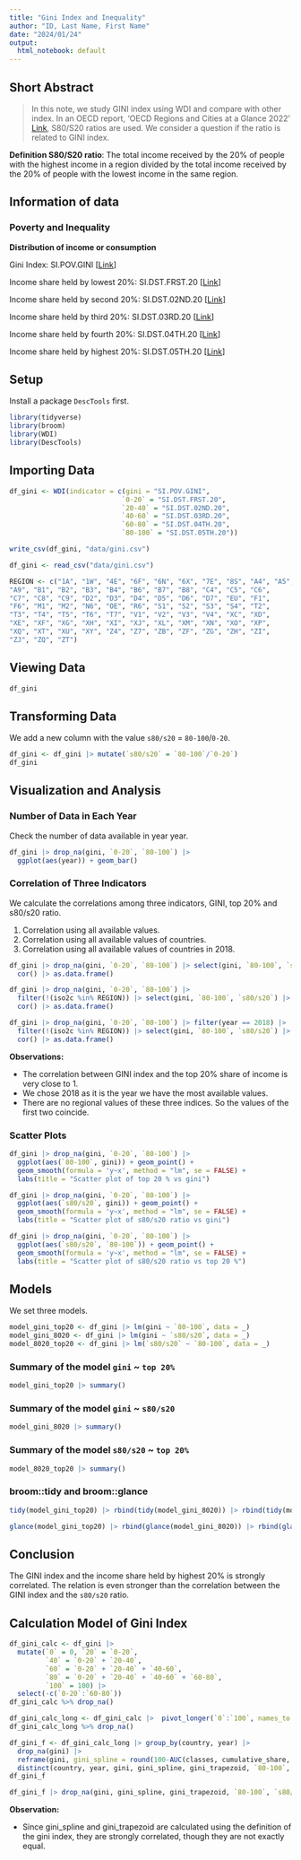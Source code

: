 ```yaml
---
title: "Gini Index and Inequality"
author: "ID, Last Name, First Name"
date: "2024/01/24"
output:
  html_notebook: default
---
```


## Short Abstract

> In this note, we study GINI index using WDI and compare with other index. In an OECD report,  'OECD Regions and Cities at a Glance 2022' [Link](https://read.oecd-ilibrary.org/urban-rural-and-regional-development/oecd-regions-and-cities-at-a-glance-2022_14108660-en#page1), S80/S20 ratios are used. We consider a question if  the ratio is related to GINI index.

**Definition S80/S20 ratio**: The total income received by the 20% of people with the highest income in a region divided by the total income received by the 20% of people with the lowest income in the same region.

## Information of data

### Poverty and Inequality

**Distribution of income or consumption**

Gini Index: SI.POV.GINI [[Link](https://data.worldbank.org/indicator/SI.POV.GINI)]

Income share held by lowest 20%: SI.DST.FRST.20 [[Link](https://data.worldbank.org/indicator/SI.DST.FRST.20)]

Income share held by second 20%: SI.DST.02ND.20 [[Link](https://data.worldbank.org/indicator/SI.DST.02ND.20)]

Income share held by third 20%: SI.DST.03RD.20 [[Link](https://data.worldbank.org/indicator/SI.DST.03RD.20)]

Income share held by fourth 20%: SI.DST.04TH.20 [[Link](https://data.worldbank.org/indicator/SI.DST.04TH.20)]

Income share held by highest 20%: SI.DST.05TH.20 [[Link](https://data.worldbank.org/indicator/SI.DST.05TH.20)]

## Setup

Install a package `DescTools` first.

```r
library(tidyverse)
library(broom)
library(WDI)
library(DescTools)
```

## Importing Data

```r
df_gini <- WDI(indicator = c(gini = "SI.POV.GINI",
                            `0-20` = "SI.DST.FRST.20",
                            `20-40` = "SI.DST.02ND.20",
                            `40-60` = "SI.DST.03RD.20",
                            `60-80` = "SI.DST.04TH.20",
                            `80-100` = "SI.DST.05TH.20"))
```

```r
write_csv(df_gini, "data/gini.csv")
```

```r
df_gini <- read_csv("data/gini.csv")
```
```r
REGION <- c("1A", "1W", "4E", "6F", "6N", "6X", "7E", "8S", "A4", "A5", 
"A9", "B1", "B2", "B3", "B4", "B6", "B7", "B8", "C4", "C5", "C6", 
"C7", "C8", "C9", "D2", "D3", "D4", "D5", "D6", "D7", "EU", "F1", 
"F6", "M1", "M2", "N6", "OE", "R6", "S1", "S2", "S3", "S4", "T2", 
"T3", "T4", "T5", "T6", "T7", "V1", "V2", "V3", "V4", "XC", "XD", 
"XE", "XF", "XG", "XH", "XI", "XJ", "XL", "XM", "XN", "XO", "XP", 
"XQ", "XT", "XU", "XY", "Z4", "Z7", "ZB", "ZF", "ZG", "ZH", "ZI", 
"ZJ", "ZQ", "ZT")
```

## Viewing Data

```r
df_gini
```

## Transforming Data

We add a new column with the value `s80/s20` = `80-100`/`0-20`.

```r
df_gini <- df_gini |> mutate(`s80/s20` = `80-100`/`0-20`)
df_gini
```

## Visualization and Analysis

### Number of Data in Each Year

Check the number of data available in year year.

```r
df_gini |> drop_na(gini, `0-20`, `80-100`) |> 
  ggplot(aes(year)) + geom_bar()
```

### Correlation of Three Indicators

We calculate the correlations among three indicators, GINI, top 20% and s80/s20 ratio.

1. Correlation using all available values.
2. Correlation using all available values of countries.
3. Correlation using all available values of countries in 2018.

```r
df_gini |> drop_na(gini, `0-20`, `80-100`) |> select(gini, `80-100`, `s80/s20`) |>
  cor() |> as.data.frame()
```



```r
df_gini |> drop_na(gini, `0-20`, `80-100`) |> 
  filter(!(iso2c %in% REGION)) |> select(gini, `80-100`, `s80/s20`) |>
  cor() |> as.data.frame()
```

```r
df_gini |> drop_na(gini, `0-20`, `80-100`) |> filter(year == 2018) |> 
  filter(!(iso2c %in% REGION)) |> select(gini, `80-100`, `s80/s20`) |>
  cor() |> as.data.frame()
```

**Observations:** 

- The correlation between GINI index and the top 20% share of income is very close to 1.
- We chose 2018 as it is the year we have the most available values.
- There are no regional values of these three indices. So the values of the first two coincide.

### Scatter Plots

```r
df_gini |> drop_na(gini, `0-20`, `80-100`) |> 
  ggplot(aes(`80-100`, gini)) + geom_point() + 
  geom_smooth(formula = 'y~x', method = "lm", se = FALSE) + 
  labs(title = "Scatter plot of top 20 % vs gini")
```

```r
df_gini |> drop_na(gini, `0-20`, `80-100`) |> 
  ggplot(aes(`s80/s20`, gini)) + geom_point() + 
  geom_smooth(formula = 'y~x', method = "lm", se = FALSE) +
  labs(title = "Scatter plot of s80/s20 ratio vs gini")
```

```r
df_gini |> drop_na(gini, `0-20`, `80-100`) |> 
  ggplot(aes(`s80/s20`, `80-100`)) + geom_point() + 
  geom_smooth(formula = 'y~x', method = "lm", se = FALSE) +
  labs(title = "Scatter plot of s80/s20 ratio vs top 20 %")
```

## Models

We set three models.

```r
model_gini_top20 <- df_gini |> lm(gini ~ `80-100`, data = _)
model_gini_8020 <- df_gini |> lm(gini ~ `s80/s20`, data = _)
model_8020_top20 <- df_gini |> lm(`s80/s20` ~ `80-100`, data = _)
```

### Summary of the model `gini` ~ `top 20%`

```r
model_gini_top20 |> summary()
```

### Summary of the model `gini` ~ `s80/s20`

```r
model_gini_8020 |> summary()
```

### Summary of the model `s80/s20` ~ `top 20%`

```r
model_8020_top20 |> summary()
```

### broom::tidy and broom::glance

```r
tidy(model_gini_top20) |> rbind(tidy(model_gini_8020)) |> rbind(tidy(model_8020_top20))
```

```r
glance(model_gini_top20) |> rbind(glance(model_gini_8020)) |> rbind(glance(model_8020_top20))
```


## Conclusion

The GINI index and the income share held by highest 20% is strongly correlated. The relation is even stronger than the correlation between the GINI index and the `s80/s20` ratio.


## Calculation Model of Gini Index

```r
df_gini_calc <- df_gini |> 
  mutate(`0` = 0, `20` = `0-20`,
         `40` = `0-20` + `20-40`, 
         `60` = `0-20` + `20-40` + `40-60`, 
         `80` = `0-20` + `20-40` + `40-60` + `60-80`, 
         `100` = 100) |>
  select(-c(`0-20`:`60-80`)) 
df_gini_calc %>% drop_na() 
```


```r
df_gini_calc_long <- df_gini_calc |>  pivot_longer(`0`:`100`, names_to = "classes", values_to = "cumulative_share") |> mutate(classes = as.numeric(classes))
df_gini_calc_long %>% drop_na() 
```

```r
df_gini_f <- df_gini_calc_long |> group_by(country, year) |> 
  drop_na(gini) |>
  reframe(gini, gini_spline = round(100-AUC(classes, cumulative_share, method = "spline")/50, digits = 1), gini_trapezoid = round(100-AUC(classes, cumulative_share)/50, digits = 1), `80-100`, `s80/s20`) |> 
  distinct(country, year, gini, gini_spline, gini_trapezoid, `80-100`, `s80/s20`)
df_gini_f
```

```r
df_gini_f |> drop_na(gini, gini_spline, gini_trapezoid, `80-100`, `s80/s20`) |> select(gini, gini_spline, gini_trapezoid, `80-100`, `s80/s20`) |> cor() |> as.data.frame()
```
**Observation:**

- Since gini_spline and gini_trapezoid are calculated using the definition of the gini index, they are strongly correlated, though they are not exactly equal.
